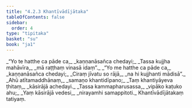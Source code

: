 ```yaml
---
title: "4.2.3 Khantīvādījātaka"
tableOfContents: false
sidebar:
  order: 4
type: "tipitaka"
basket: "su"
book: "ja1"
---
```



<DynamicBreadcrumb />

<Division number="49" book="ja1">

<Paragraph number="945" type="verses" book="ja1">
_“Yo te hatthe ca pāde ca,_  
_kaṇṇanāsañca chedayi;_  
_Tassa kujjha mahāvīra,_  
_mā raṭṭhaṃ vinasā idaṃ”._  

</Paragraph>

</Division>
<Division number="50" book="ja1">

<Paragraph number="946" type="verses" book="ja1">
_“Yo me hatthe ca pāde ca,_  
_kaṇṇanāsañca chedayi;_  
_Ciraṃ jīvatu so rājā,_  
_na hi kujjhanti mādisā”._  

</Paragraph>

</Division>
<Division number="51" book="ja1">

<Paragraph number="947" type="verses" book="ja1">
_Ahū atītamaddhānaṃ,_  
_samaṇo khantidīpano;_  
_Taṃ khantiyāyeva ṭhitaṃ,_  
_kāsirājā achedayi._  

</Paragraph>

</Division>
<Division number="52" book="ja1">

<Paragraph number="948" type="verses" book="ja1">
_Tassa kammapharusassa,_  
_vipāko kaṭuko ahu;_  
_Yaṃ kāsirājā vedesi,_  
_nirayamhi samappitoti._  


</Paragraph>
</Division>

<Paragraph number="949" type="center" book="ja1">
Khantīvādījātakaṃ tatiyaṃ.
</Paragraph>